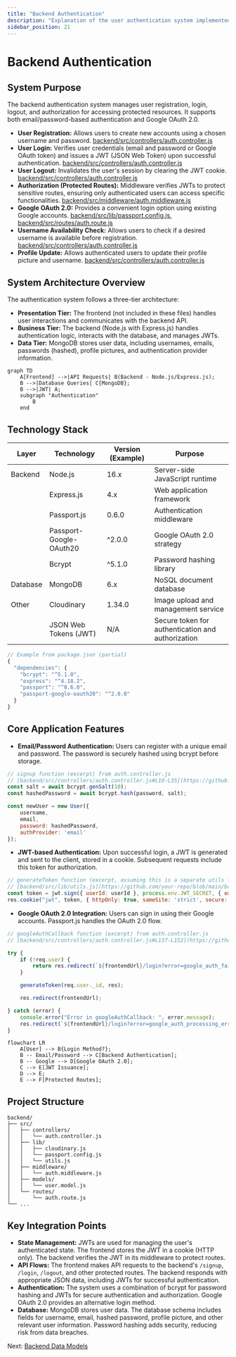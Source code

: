 ```yaml
---
title: "Backend Authentication"
description: "Explanation of the user authentication system implemented on the backend."
sidebar_position: 21
---
```


# Backend Authentication

<TOC />

## System Purpose

The backend authentication system manages user registration, login, logout, and authorization for accessing protected resources.  It supports both email/password-based authentication and Google OAuth 2.0.

* **User Registration:** Allows users to create new accounts using a chosen username and password. [backend/src/controllers/auth.controller.js](https://github.com/your-repo/blob/main/backend/src/controllers/auth.controller.js)
* **User Login:** Verifies user credentials (email and password or Google OAuth token) and issues a JWT (JSON Web Token) upon successful authentication.  [backend/src/controllers/auth.controller.js](https://github.com/your-repo/blob/main/backend/src/controllers/auth.controller.js)
* **User Logout:** Invalidates the user's session by clearing the JWT cookie. [backend/src/controllers/auth.controller.js](https://github.com/your-repo/blob/main/backend/src/controllers/auth.controller.js)
* **Authorization (Protected Routes):** Middleware verifies JWTs to protect sensitive routes, ensuring only authenticated users can access specific functionalities. [backend/src/middleware/auth.middleware.js](https://github.com/your-repo/blob/main/backend/src/middleware/auth.middleware.js)
* **Google OAuth 2.0:** Provides a convenient login option using existing Google accounts. [backend/src/lib/passport.config.js](https://github.com/your-repo/blob/main/backend/src/lib/passport.config.js), [backend/src/routes/auth.route.js](https://github.com/your-repo/blob/main/backend/src/routes/auth.route.js)
* **Username Availability Check:** Allows users to check if a desired username is available before registration. [backend/src/controllers/auth.controller.js](https://github.com/your-repo/blob/main/backend/src/controllers/auth.controller.js)
* **Profile Update:** Allows authenticated users to update their profile picture and username. [backend/src/controllers/auth.controller.js](https://github.com/your-repo/blob/main/backend/src/controllers/auth.controller.js)


## System Architecture Overview

The authentication system follows a three-tier architecture:

* **Presentation Tier:** The frontend (not included in these files) handles user interactions and communicates with the backend API.
* **Business Tier:** The backend (Node.js with Express.js) handles authentication logic, interacts with the database, and manages JWTs.
* **Data Tier:** MongoDB stores user data, including usernames, emails, passwords (hashed), profile pictures, and authentication provider information.





```mermaid
graph TD
    A[Frontend] -->|API Requests| B(Backend - Node.js/Express.js);
    B -->|Database Queries| C{MongoDB};
    B -->|JWT| A;
    subgraph "Authentication"
        B
    end
```



## Technology Stack

| Layer       | Technology             | Version (Example) | Purpose                                      |
|--------------|-------------------------|--------------------|----------------------------------------------|
| Backend     | Node.js                 | 16.x                | Server-side JavaScript runtime                |
|             | Express.js              | 4.x                | Web application framework                     |
|             | Passport.js             | 0.6.0              | Authentication middleware                      |
|             | Passport-Google-OAuth20 | ^2.0.0              | Google OAuth 2.0 strategy                    |
|             | Bcrypt                  | ^5.1.0              | Password hashing library                      |
| Database    | MongoDB                 | 6.x                | NoSQL document database                        |
| Other       | Cloudinary             | 1.34.0              | Image upload and management service           |
|             | JSON Web Tokens (JWT)   | N/A                 | Secure token for authentication and authorization |


```javascript
// Example from package.json (partial)
{
  "dependencies": {
    "bcrypt": "^5.1.0",
    "express": "^4.18.2",
    "passport": "^0.6.0",
    "passport-google-oauth20": "^2.0.0"
  }
}
```

## Core Application Features

* **Email/Password Authentication:**  Users can register with a unique email and password. The password is securely hashed using bcrypt before storage.

```javascript
// signup function (excerpt) from auth.controller.js
// [backend/src/controllers/auth.controller.js#L10-L35](https://github.com/your-repo/blob/main/backend/src/controllers/auth.controller.js#L10-L35)
const salt = await bcrypt.genSalt(10);
const hashedPassword = await bcrypt.hash(password, salt);

const newUser = new User({
    username,
    email,
    password: hashedPassword,
    authProvider: 'email'
});
```

* **JWT-based Authentication:** Upon successful login, a JWT is generated and sent to the client, stored in a cookie. Subsequent requests include this token for authorization.

```javascript
// generateToken function (excerpt, assuming this is a separate utils file)
// [backend/src/lib/utils.js](https://github.com/your-repo/blob/main/backend/src/lib/utils.js) // Replace with actual path if different
const token = jwt.sign({ userId: userId }, process.env.JWT_SECRET, { expiresIn: '1h' });
res.cookie("jwt", token, { httpOnly: true, sameSite: 'strict', secure: process.env.NODE_ENV === 'production' });
```

* **Google OAuth 2.0 Integration:** Users can sign in using their Google accounts. Passport.js handles the OAuth 2.0 flow.

```javascript
// googleAuthCallback function (excerpt) from auth.controller.js
// [backend/src/controllers/auth.controller.js#L137-L152](https://github.com/your-repo/blob/main/backend/src/controllers/auth.controller.js#L137-L152)

try {
    if (!req.user) {
        return res.redirect(`${frontendUrl}/login?error=google_auth_failed`);
    }

    generateToken(req.user._id, res);

    res.redirect(frontendUrl);

} catch (error) {
    console.error("Error in googleAuthCallback: ", error.message);
    res.redirect(`${frontendUrl}/login?error=google_auth_processing_error`);
}
```





```mermaid
flowchart LR
    A[User] --> B{Login Method?};
    B -- Email/Password --> C[Backend Authentication];
    B -- Google --> D[Google OAuth 2.0];
    C --> E[JWT Issuance];
    D --> E;
    E --> F[Protected Routes];
```



## Project Structure

```
backend/
├── src/
│   ├── controllers/
│   │   └── auth.controller.js
│   ├── lib/
│   │   ├── cloudinary.js
│   │   └── passport.config.js
│   │   └── utils.js
│   ├── middleware/
│   │   └── auth.middleware.js
│   ├── models/
│   │   └── user.model.js
│   └── routes/
│       └── auth.route.js
└── ...
```


## Key Integration Points

* **State Management:** JWTs are used for managing the user's authenticated state. The frontend stores the JWT in a cookie (HTTP only).  The backend verifies the JWT in its middleware to protect routes.
* **API Flows:** The frontend makes API requests to the backend's `/signup`, `/login`, `/logout`, and other protected routes. The backend responds with appropriate JSON data, including JWTs for successful authentication.
* **Authentication:**  The system uses a combination of bcrypt for password hashing and JWTs for secure authentication and authorization.  Google OAuth 2.0 provides an alternative login method.
* **Database:** MongoDB stores user data.  The database schema includes fields for username, email, hashed password, profile picture, and other relevant user information.  Password hashing adds security, reducing risk from data breaches.


Next: [Backend Data Models](./2.2_backend_data_models.mdx)